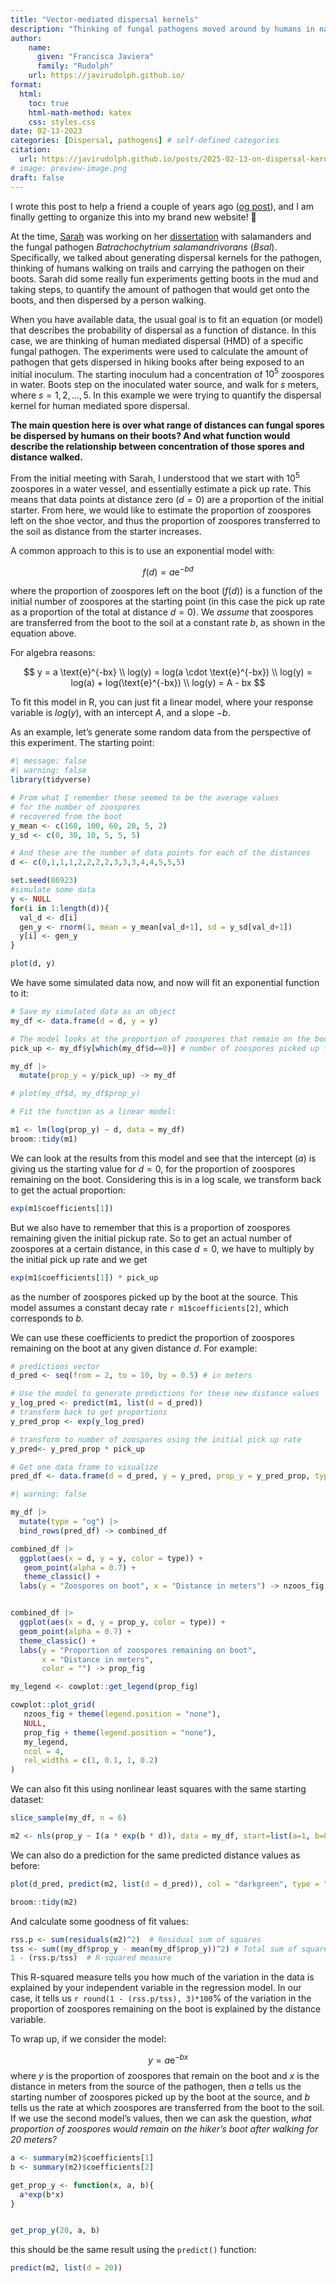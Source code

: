 ```yaml
---
title: "Vector-mediated dispersal kernels"
description: "Thinking of fungal pathogens moved around by humans in nature"
author:
    name:
      given: "Francisca Javiera"
      family: "Rudolph"
    url: https://javirudolph.github.io/
format:
  html:
    toc: true
    html-math-method: katex
    css: styles.css
date: 02-13-2023
categories: [Dispersal, pathogens] # self-defined categories
citation: 
  url: https://javirudolph.github.io/posts/2025-02-13-on-dispersal-kernels/ 
# image: preview-image.png
draft: false     
---
```


I wrote this post to help a friend a couple of years ago ([og post](https://javirudolph.github.io/short-tutorials/vector-mediated-dispersal/dispersal_kernel_example.html)), and I am finally getting to organize this into my brand new website! 🤩

At the time, [Sarah](https://scholar.google.com/citations?user=RR1Jq5oAAAAJ&hl=en&oi=ao) was working on her [dissertation](https://ufdcimages.uflib.ufl.edu/UF/E0/06/02/71/00001/McGrathBlaser_S.pdf) with salamanders and the fungal pathogen *Batrachochytrium salamandrivorans* (*Bsal*). Specifically, we talked about generating dispersal kernels for the pathogen, thinking of humans walking on trails and carrying the pathogen on their boots. Sarah did some really fun experiments getting boots in the mud and taking steps, to quantify the amount of pathogen that would get onto the boots, and then dispersed by a person walking.

When you have available data, the usual goal is to fit an equation (or model) that describes the probability of dispersal as a function of distance. In this case, we are thinking of human mediated dispersal (HMD) of a specific fungal pathogen. The experiments were used to calculate the amount of pathogen that gets dispersed in hiking books after being exposed to an initial inoculum. The starting inoculum had a concentration of $10^5$ zoospores in water. Boots step on the inoculated water source, and walk for $s$ meters, where $s=1,2,...,5$. In this example we were trying to quantify the dispersal kernel for human mediated spore dispersal.

**The main question here is over what range of distances can fungal spores be dispersed by humans on their boots? And what function would describe the relationship between concentration of those spores and distance walked.**

From the initial meeting with Sarah, I understood that we start with $10^5$ zoospores in a water vessel, and essentially estimate a pick up rate. This means that data points at distance zero ($d=0$) are a proportion of the initial starter. From here, we would like to estimate the proportion of zoospores left on the shoe vector, and thus the proportion of zoospores transferred to the soil as distance from the starter increases.

A common approach to this is to use an exponential model with:

$$f(d) = a \text{e}^{-bd}$$

where the proportion of zoospores left on the boot ($f(d)$) is a function of the initial number of zoospores at the starting point (in this case the pick up rate as a proportion of the total at distance $d=0$). We *assume* that zoospores are transferred from the boot to the soil at a constant rate $b$, as shown in the equation above.

For algebra reasons:

$$
y = a \text{e}^{-bx} \\
log(y) = log(a \cdot \text{e}^{-bx}) \\
log(y) = log(a) + log(\text{e}^{-bx}) \\
log(y) = A - bx
$$

To fit this model in R, you can just fit a linear model, where your response variable is $log(y)$, with an intercept $A$, and a slope $-b$.

As an example, let's generate some random data from the perspective of this experiment. The starting point:

```r
#| message: false
#| warning: false
library(tidyverse)
```

```r
# From what I remember these seemed to be the average values
# for the number of zoospores
# recovered from the boot
y_mean <- c(160, 100, 60, 20, 5, 2)
y_sd <- c(0, 30, 10, 5, 5, 5)

# And these are the number of data points for each of the distances
d <- c(0,1,1,1,2,2,2,2,3,3,3,4,4,5,5,5)

set.seed(86923)
#simulate some data
y <- NULL
for(i in 1:length(d)){
  val_d <- d[i]
  gen_y <- rnorm(1, mean = y_mean[val_d+1], sd = y_sd[val_d+1])
  y[i] <- gen_y
}

plot(d, y)

```

We have some simulated data now, and now will fit an exponential function to it:

```r
# Save my simulated data as an object
my_df <- data.frame(d = d, y = y)

# The model looks at the proportion of zoospores that remain on the boot
pick_up <- my_df$y[which(my_df$d==0)] # number of zoospores picked up from source

my_df |> 
  mutate(prop_y = y/pick_up) -> my_df

# plot(my_df$d, my_df$prop_y)

# Fit the function as a linear model:

m1 <- lm(log(prop_y) ~ d, data = my_df)
broom::tidy(m1)
```

We can look at the results from this model and see that the intercept ($a$) is giving us the starting value for $d=0$, for the proportion of zoospores remaining on the boot. Considering this is in a log scale, we transform back to get the actual proportion:

```r
exp(m1$coefficients[1])
```

But we also have to remember that this is a proportion of zoospores remaining given the initial pickup rate. So to get an actual number of zoospores at a certain distance, in this case $d=0$, we have to multiply by the initial pick up rate and we get

```r
exp(m1$coefficients[1]) * pick_up
```

as the number of zoospores picked up by the boot at the source. This model assumes a constant decay rate `r m1$coefficients[2]`, which corresponds to $b$.

We can use these coefficients to predict the proportion of zoospores remaining on the boot at any given distance $d$. For example:

```r
# predictions vector
d_pred <- seq(from = 2, to = 10, by = 0.5) # in meters

# Use the model to generate predictions for these new distance values
y_log_pred <- predict(m1, list(d = d_pred))
# transform back to get proportions
y_pred_prop <- exp(y_log_pred)

# transform to number of zoospores using the initial pick up rate
y_pred<- y_pred_prop * pick_up

# Get one data frame to visualize
pred_df <- data.frame(d = d_pred, y = y_pred, prop_y = y_pred_prop, type = "pred")
```

```r

#| warning: false

my_df |> 
  mutate(type = "og") |> 
  bind_rows(pred_df) -> combined_df

combined_df |> 
  ggplot(aes(x = d, y = y, color = type)) +
   geom_point(alpha = 0.7) +
   theme_classic() +
  labs(y = "Zoospores on boot", x = "Distance in meters") -> nzoos_fig


combined_df |> 
  ggplot(aes(x = d, y = prop_y, color = type)) +
  geom_point(alpha = 0.7) +
  theme_classic() +
  labs(y = "Proportion of zoospores remaining on boot",
       x = "Distance in meters",
       color = "") -> prop_fig

my_legend <- cowplot::get_legend(prop_fig)

cowplot::plot_grid(
   nzoos_fig + theme(legend.position = "none"),
   NULL,
   prop_fig + theme(legend.position = "none"),
   my_legend,
   ncol = 4,
   rel_widths = c(1, 0.1, 1, 0.2)
)

```

We can also fit this using nonlinear least squares with the same starting dataset:

```r
slice_sample(my_df, n = 6)
```

```r
m2 <- nls(prop_y ~ I(a * exp(b * d)), data = my_df, start=list(a=1, b=0))
```

We can also do a prediction for the same predicted distance values as before:

```r
plot(d_pred, predict(m2, list(d = d_pred)), col = "darkgreen", type = "l")
```

```r
broom::tidy(m2)
```

And calculate some goodness of fit values:

```r
rss.p <- sum(residuals(m2)^2)  # Residual sum of squares
tss <- sum((my_df$prop_y - mean(my_df$prop_y))^2) # Total sum of squares
1 - (rss.p/tss)  # R-squared measure
```

This R-squared measure tells you how much of the variation in the data is explained by your independent variable in the regression model. In our case, it tells us `r round(1 - (rss.p/tss), 3)*100`% of the variation in the proportion of zoospores remaining on the boot is explained by the distance variable.

To wrap up, if we consider the model:

$$
y = a\text{e}^{-bx}
$$ where $y$ is the proportion of zoospores that remain on the boot and $x$ is the distance in meters from the source of the pathogen, then $a$ tells us the starting number of zoospores picked up by the boot at the source, and $b$ tells us the rate at which zoospores are transferred from the boot to the soil.\
If we use the second model's values, then we can ask the question, *what proportion of zoospores would remain on the hiker's boot after walking for 20 meters?*

```r
a <- summary(m2)$coefficients[1]
b <- summary(m2)$coefficients[2]

get_prop_y <- function(x, a, b){
  a*exp(b*x)
}


get_prop_y(20, a, b)

```

this should be the same result using the `predict()` function:

```r
predict(m2, list(d = 20))
```
